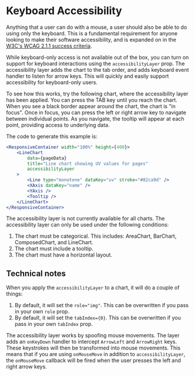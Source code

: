 
# Keyboard Accessibility

Anything that a user can do with a mouse, a user should also be able to do using only the keyboard. This is a fundamental requirement for anyone looking to make their software accessibility, and is expanded on in the [W3C's WCAG 2.1.1 success criteria](https://www.w3.org/WAI/WCAG21/Understanding/keyboard.html).

While keyboard-only access is not available out of the box, you can turn on support for keyboard interactions using the `accessibilityLayer` prop. The accessibility layer adds the chart to the tab order, and adds keyboard event handler to listen for arrow keys. This will quickly and easily support accessibility for keyboard-only users.

To see how this works, try the following chart, where the accessibility layer has been applied. You can press the TAB key until you reach the chart. When you see a black border appear around the chart, the chart is "in focus". Once in focus, you can press the left or right arrow key to navigate between individual points. As you navigate, the tooltip will appear at each point, providing access to underlying data.

<ResponsiveContainer width="100%" height={400}>
    <LineChart
        data={pageData}
        title="Line chart showing UV values for pages"
        accessibilityLayer
    >
        <Line type="monotone" dataKey="uv" stroke="#82ca9d" />
        <XAxis dataKey="name" />
        <YAxis />
        <Tooltip />
    </LineChart>
</ResponsiveContainer>

The code to generate this example is:
```jsx
<ResponsiveContainer width="100%" height={400}>
    <LineChart
        data={pageData}
        title="Line chart showing UV values for pages"
        accessibilityLayer
    >
        <Line type="monotone" dataKey="uv" stroke="#82ca9d" />
        <XAxis dataKey="name" />
        <YAxis />
        <Tooltip />
    </LineChart>
</ResponsiveContainer>
```

The accessibility layer is not currently available for all charts. The accessibility layer can only be used under the following conditions:
1. The chart must be categorical. This includes: AreaChart, BarChart, ComposedChart, and LineChart.
2. The chart must include a tooltip.
3. The chart must have a horizontal layout.

## Technical notes

When you apply the `accessibilityLayer` to a chart, it will do a couple of things:
1. By default, it will set the `role="img"`. This can be overwritten if you pass in your own `role` prop.
2. By default, it will set the `tabIndex={0}`. This can be overwritten if you pass in your own `tabIndex` prop.

The accessibility layer works by spoofing mouse movements. 
The layer adds an `onKeyDown` handler to intercept `ArrowLeft` and `ArrowRight` keys. 
These keystrokes will then be transformed into mouse movements. 
This means that if you are using `onMouseMove` in addition to `accessibilityLayer`, the `onMouseMove` callback will be fired when the user presses the left and right arrow keys.